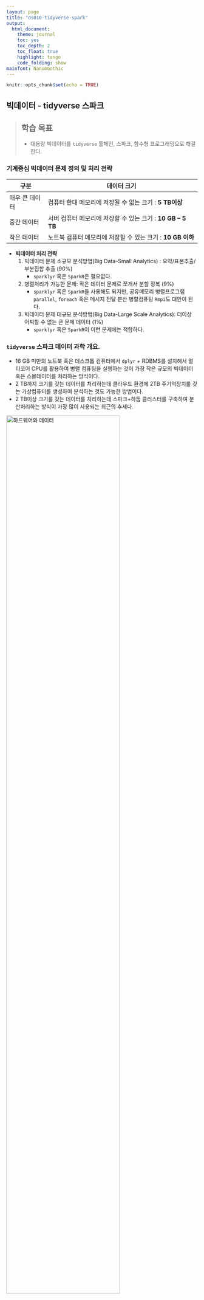 ```yaml
---
layout: page
title: "ds010-tidyverse-spark"
output:
  html_document: 
    theme: journal
    toc: yes
    toc_depth: 2
    toc_float: true
    highlight: tango
    code_folding: show
mainfont: NanumGothic
---
```



```r
knitr::opts_chunk$set(echo = TRUE)
```


## 빅데이터 - tidyverse 스파크

> ## 학습 목표 {.objectives}
> * 대용량 빅데이터를 `tidyverse` 툴체인, 스파크, 함수형 프로그래밍으로 해결한다.

### 기계중심 빅데이터 문제 정의 및 처리 전략

|       구분     |               데이터 크기                                     |
|----------------|---------------------------------------------------------------|
| 매우 큰 데이터 | 컴퓨터 한대 메모리에 저장될 수 없는 크기 : **5 TB이상**          |
| 중간 데이터    | 서버 컴퓨터 메모리에 저장할 수 있는 크기 : **10 GB -- 5 TB**  |
| 작은 데이터    | 노트북 컴퓨터 메모리에 저장할 수 있는 크기 : **10 GB 이하**       |


* **빅데이터 처리 전략**
    1. 빅데이터 문제 소규모 분석방법(Big Data-Small Analytics) : 요약/표본추출/부분집합 추출 (90%) 
        * `sparklyr` 혹은 `SparkR`은 필요없다.
    1. 병렬처리가 가능한 문제: 작은 데이터 문제로 쪼개서 분할 정복 (9%)
        * `sparklyr` 혹은 `SparkR`을 사용해도 되지만, 공유메모리 병렬프로그램 `parallel`, `foreach` 혹은 메시지 전달 분산 병렬컴퓨팅 `Rmpi`도 대안이 된다.
    1. 빅데이터 문제 대규모 분석방법(Big Data-Large Scale Analytics): 더이상 어찌할 수 없는 큰 문제 데이터 (1%)
        * `sparklyr` 혹은 `SparkR`이 이런 문제에는 적합하다. 
        
 

### `tidyverse` 스파크 데이터 과학 개요.

- 16 GB 미만의 노트북 혹은 데스크톱 컴퓨터에서 `dplyr` + RDBMS를 설치해서 멀티코어 CPU를 활용하여 
병렬 컴퓨팅을 실행하는 것이 가장 작은 규모의 빅데이터 혹은 스몰데이터를 처리하는 방식이다.
- 2 TB까지 크기를 갖는 데이터를 처리하는데 클라우드 환경에 2TB 주기억장치를 갖는 가상컴퓨터를 생성하여 분석하는 것도 가능한
방법이다.
- 2 TB이상 크기를 갖는 데이터를 처리하는데 스파크+하둡 클러스터를 구축하여 분산처리하는 방식이 가장 많이 사용되는 최근의 추세다.

<img src="fig/spark-ds-hardware-data.png" alt="하드웨어와 데이터" width="77%" />

#### R 팩키지 도구상자 -- `tidyverse`

<img src="fig/spark-ds-tidyverse.png" alt="깔끔한 세상" width="97%" />

#### R 코드

처음에는 탐색적 자료분석과 임의 데이터 분석으로 R 스크립트가 생성된다. 
작업이 지속적으로 반복되거나, 4번이상 반복되는 것이 느껴질 때 함수를 작성할 시점이 되었다.
특정 작업에 지속적으로 함수가 늘어나고, 이를 조합하여 좀더 복잡한 문제를 해결할 필요성이 느껴질 때가
팩키지를 작성할 시점이 된 것이다. 
R 팩키지는 함수에 대한 단위테스트(`testthat`)와 함수 도움말과 가장 중요한 함수가 포함되어 있다.
물론 어떤 R 팩키지도 독립적으로 존재하지 않기 때문에, 네임스페이스를 통해 팩키지에 대한 의존성 정보도 함께
포함되게 된다.

<img src="fig/spark-ds-code-fn-pkgs.png" alt="코드, 함수, 팩키지" width="77%" />

### R 스파크 클러스터 설치 

진정한 분산처리를 위해서 클라우드나 자체 IDC 내부에 설치해야 맞다. 
하지만, 멀티코어와 충분한 주기억장치를 갖는 노트북이나 데스크탑 PC를 보유한 경우 직접 스파크 클러스터를 설치하는 것도 좋다.

1. 우분투 설치
1. 자바 설치
1. R 설치 (3.2.3)
1. RStudio Preview 설치
1. `libcurl4-openssl-dev`, `libssl-dev` 설치: `devtools` 의존성
1. devtools 설치
1. sparklyr 설치
1. 스파크와 하둡 설치

<img src="fig/spark-ds-setup.png" alt="스파크 클러스터 설치" width="37%" />

데이터과학에서 재현성이 무척이나 중요한 요소다. 우분투 16.04. 이미지를 기반으로 R 스파크 클러스터를 생성한다.
우분투 16.04 LTS 버젼을 기반으로 설치를 한 뒤에 자바를 설치한다. 우분투 터미널을 열고 다음과 같은 순서대로 `openjdk`를 설치한다.

``` r
$ sudo add-apt-repository ppa:openjdk-r/ppa
$ sudo apt-get update
$ sudo apt-get install -y openjdk-8-jdk
```

R을 설치한 뒤에 [`RStudio Preview`](https://www.rstudio.com/products/rstudio/download/preview/)를 설치하면, 
스파크와 하둡 설치에 필요한 사항을 상당부분 자동으로 알아서 해준다.

> ### `sparklyr`로 설치하면 좋은 점 {.callout}
> 
> 윈도우 환경에서 하둡을 돌리기 위해서는 [Hadoop winutils](https://github.com/steveloughran/winutils), 즉 
> `winutils.exe` 파일을 특정 폴더 예를 들면, `C:\spark-1.6.2-bin-hadoop2.6\tmp\hadoop\bin` 복사해서 넣어야 된다.
> 그 외에도 `C:\Users\<USERNAME>\AppData\Local\rstudio\spark\Cache\spark-1.6.2-bin-hadoop2.6\bin\` 권한 설정을 별도로 해줘야 하는
> 문제도 해결해야 된다. [^sparklyr-windows-install]

[^sparklyr-windows-install]: [运行Apache星火与sparklyr和R在Windows](http://yokekeong.com/running-apache-spark-with-sparklyr-and-r-in-windows/)

`sparklyr`을 설치하기 위해서는 `devtools`가 필요하고, `devtools`가 잘 설치되기 위해서는 `libcurl4-openssl-dev`, `libssl-dev`을
배쉬쉘에서 설치해야 된다. 

``` r
$ sudo apt-get install libcurl4-openssl-dev libssl-dev
```

이런 과정을 거치게 되면 `RStudio` 통합개발환경을 띄울 준비가 되었다. 이제 RStudio 화면에서 다음과 같은 명령어를 순차적으로
실행한다.

``` r
install.packages("devtools", dependencies = TRUE)
devtools::install_github("hadley/devtools") # 최신 버젼을 원하는 경우 

# 1. sparklyr 설치
devtools::install_github("rstudio/sparklyr")
library(sparklyr)
spark_available_versions()
spark_install(version = "1.6.2", hadoop_version = "2.6")

# 2. 스파크 클러스터 생성
library(dplyr)
sc <- spark_connect(master = "local")

# 3. iris 데이터셋 불러오기ibrary(dplyr)
iris_tbl <- copy_to(sc, iris)
```

`sc` 스파크 컨텍스트가 생성되면 `iris` R 데이터프레임을 `copy_to` 명령어로 스파크 데이터프레임 
`iris_tbl`로 생성하면 스파크 클러스터에서 데이터를 분석할 준비를 마치게 된다.


## 대용량 데이터 표본추출

### 1. 압축파일 풀기

맥 기준으로 설명하면 p7zip 전용 프로그램을 통해 대용량 압축 파일을 푼다. 설치방법은 brew install p7zip을 터미널에서 실행한다. 7z x 압축파일명 명령어를 입력하면 압축파일이 풀려 원본 파일이 나타난다.

```
$ brew install p7zip
$ 7z x data_2016-10-05.zip 
~ $ ls -al
total 11236792
drwxr-xr-x+   59 stat.....  staff        2006 10 12 18:35 .
drwxr-xr-x     5 root       admin         170  1 15  2016 ..
-rwxrwxrwx     1 stat.....  staff  1169766972 10  7 20:21 data_2016-10-05.zip
-rw-r--r--     1 stat.....  staff  4578470987 10  5 23:18 players_result.txt
```

data_2016-10-05.zip 1.1 GB 압축파일을 풀게되면 4.5 GB 텍스트 파일로 생성된 것이 확인된다.

### 2. 표본추출 전략 수립

표본추출을 위한 작업을 위해서 먼저 전략을 잘 수립하여야 한다. 전체 파일에 대한 1% 임의추출을 목표로 삼고 표집하는 경우를 상정한다.

```
$ wc -l players_result.txt 
 174163238 players_result.txt
```

wc -l 명령어는 해당 파일에 행이 얼마나 되는지 알아내는 명령어다. 이를 통해서 1.7억줄이 있는 것이 확인된다. 이를 바탕으로 1% 임의추출할 경우 약 170만줄을 임의추출하면 된다.

### 3. 표본추출 툴설치 1

표본추출을 위해 설치해야 되는 도구는 기본적으로 sort, shuf, gshuf가 있다. 기능적인 면을 떠나 대용량 파일의 경우 성능 속도가 도구를 선택하는 중요한 요인이다.

백만줄을 seq -f 'line %.0f' 1000000 명령어로 생성하여 표집한 경우 성능이 가장 좋은 것은 다음과 같은 순으로 정렬된다.

shuf: 0.090 초
루비 2.0: 0.289 초
펄 5.18.2: 0.589 초
파이썬 : 1.342 초
awk + sort + cut: 3.003 초
sort -R : 10.661 초
스칼라: 24.229 초
배쉬 루프 + sort : 32.593초
따라서 shuf를 리눅스에서 gshuf를 맥에서 사용하면 최선의 성과를 얻을 수 있다.

gshuf가 맥의 경우 coreutils에 포함되어 있기 때문에 이를 설치해야 되는데, 이전에 brew link xz을 실행하고 바로 설치한다.

```
$ brew link xz
$ brew install coreutils
```

### 4. 1% 표본 추출

gshuf, shuf 명령어는 -n 인자로 추출할 행을 수를 지정하면 자동으로 추출해주는데, 결과를 리다이렉션하여 players_170000.txt 파일에 저장한다.

표본추출결과 데이터 크기를 1/1000, 1/10000 줄인 것이 확인된다.


```
$ gshuf -n 17000 players_result.txt > players_17000.txt 
$ gshuf -n 170000 players_result.txt > players_170000.txt 
$ ls -al
total 11236792
drwxr-xr-x+   59 stat.....  staff        2006 10 12 18:35 .
drwxr-xr-x     5 root       admin         170  1 15  2016 ..
-rwxrwxrwx     1 stat.....  staff  1169766972 10  7 20:21 data_2016-10-05.zip
-rw-r--r--     1 stat.....  staff      447091 10 12 18:35 players_17000.txt
-rw-r--r--     1 stat.....  staff     4468179 10 12 18:35 players_170000.txt
-rw-r--r--     1 stat.....  staff  4578470987 10  5 23:18 players_result.txt
```


## 데이터테이블 분석

> ## 학습 목표 {.objectives}
> * dplyr 과 hflights 팩키지 [^data-camp-dplyr]

### 데이터 분석 시작

`dplyr`, `hflights` 팩키지를 불러와서 `head`와 `summary` 명령어로 데이터를 살펴본다.

``` r
library(dplyr)
library(hflights)
head(hflights)
summary(hflights)
```

### 데이터프레임을 데이터테이블로 변환

`tbl_df` 함수를 사용해서 데이터프레임(data.frame)을 데이터테이블(data.table)로 변환한다. 


``` r
hflights <- tbl_df(hflights)

hflights

carriers <- hflights$UniqueCarrier
```

### 변수값 재부호화(recoding)

데이터 작업 중에 가장 많이 수행하는 작업 중 하나가 변수내부 값을 다른 값으로 재부호화하는 것이다.
예를 들어, `남자`를 `Male`, `여자`를 `Female`처럼 한국어를 영어로 재부호화하거나,
`KO`를 `한국`, `CN`을 `중국`처럼 코드화된 것을 개발자가 이해하기 새롭게 재부호화하는 것이다.
`car` 라이브러리 `recode` 함수 등 다양한 재부호화 함수가 존재한다. 

데이터프레임의 재부호화하는 방법을 살펴보자. 초간략 코드화된 항공사 코드를 개발자가 이해하기 쉬운
코드로 바꿔보자.

``` r
lut <- c("AA" = "American", "AS" = "Alaska", "B6" = "JetBlue", "CO" = "Continental", 
         "DL" = "Delta", "OO" = "SkyWest", "UA" = "United", "US" = "US_Airways", 
         "WN" = "Southwest", "EV" = "Atlantic_Southeast", "F9" = "Frontier", 
         "FL" = "AirTran", "MQ" = "American_Eagle", "XE" = "ExpressJet", "YV" = "Mesa")
hflights$UniqueCarrier <- lut[hflights$UniqueCarrier]         
glimpse(hflights)
```

결과를 일별하는데 `glimpse` 함수가 요긴하게 사용될 수 있다.
또다른 사례로 운항취소 코드를 개발자가 이애하기 쉬운 코드로 재부호화해보자.

``` r
lut = c("A"="carrier", "B"="weather", "C"="FFA", "D"="security","E"="not cancelled")

hflights$CancellationCode <- lut[hflights$CancellationCode]

glimpse(hflights)
```


[^data-camp-dplyr]: [Data Manipulation in R with dplyr](https://www.datacamp.com/courses/dplyr-data-manipulation-r-tutorial)
